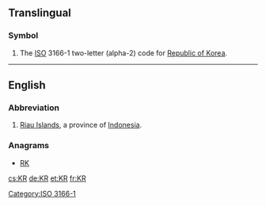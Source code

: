 ==Translingual==

===Symbol===
{{head|mul|symbol}}
# The [[ISO]] 3166-1 two-letter (alpha-2) code for [[Republic of Korea]].

[[Category:ISO 3166-1]]

----

==English==

===Abbreviation===
{{rfc-header|Abbreviation}}
{{head|en|abbreviation}}
# [[Riau Islands]], a province of [[Indonesia]].

===Anagrams===
* [[RK#English|RK]]

[[cs:KR]]
[[de:KR]]
[[et:KR]]
[[fr:KR]]